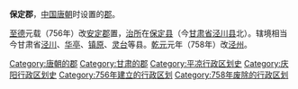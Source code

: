 '''保定郡'''，[[中国|中国]][[唐朝|唐朝]]时设置的[[郡|郡]]。

[[至德_(唐朝)|至德]]元载（756年）改[[安定郡|安定郡]]置，[[治所|治所]]在[[保定县_(唐朝)|保定县]]（今[[甘肃省|甘肃省]][[泾川县|泾川县]]北）。辖境相当今甘肃省[[泾川县|泾川]]、[[华亭县_(平凉市)|华亭]]、[[镇原县|镇原]]、[[灵台县|灵台]]等县。[[乾元_(唐朝)|乾元]]元年（758年）改[[泾州|泾州]]。

{{唐朝行政区划小作品}}
{{DEFAULTSORT:B}}
[[Category:唐朝的郡|Category:唐朝的郡]]
[[Category:甘肃的郡|Category:甘肃的郡]]
[[Category:平凉行政区划史|Category:平凉行政区划史]]
[[Category:庆阳行政区划史|Category:庆阳行政区划史]]
[[Category:756年建立的行政区划|Category:756年建立的行政区划]]
[[Category:758年废除的行政区划|Category:758年废除的行政区划]]